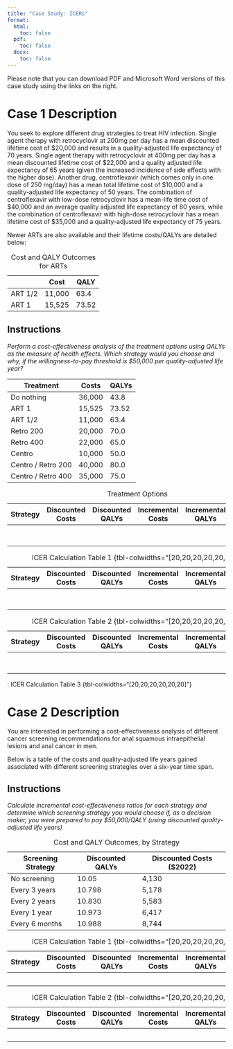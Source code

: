 ```yaml
---
title: "Case Study: ICERs"
format:
  html:
    toc: false
  pdf:
    toc: false
  docx:
    toc: false
---
```


::: callout-important
Please note that you can download PDF and Microsoft Word versions of this case study using the links on the right.
:::

# Case 1 Description

You seek to explore different drug strategies to treat HIV infection. Single agent therapy with retrocyclovir at 200mg per day has a mean discounted lifetime cost of \$20,000 and results in a quality-adjusted life expectancy of 70 years. Single agent therapy with retrocyclovir at 400mg per day has a mean discounted lifetime cost of \$22,000 and a quality adjusted life expectancy of 65 years (given the increased incidence of side effects with the higher dose). Another drug, centroflexavir (which comes only in one dose of 250 mg/day) has a mean total lifetime cost of \$10,000 and a quality-adjusted life expectancy of 50 years. The combination of centroflexavir with low-dose retrocyclovir has a mean-life time cost of \$40,000 and an average quality adjusted life expectancy of 80 years, while the combination of centroflexavir with high-dose retrocyclovir has a mean lifetime cost of \$35,000 and a quality-adjusted life expectancy of 75 years.

Newer ARTs are also available and their lifetime costs/QALYs are detailed below:

|         | Cost   | QALY  |
|---------|--------|-------|
| ART 1/2 | 11,000 | 63.4  |
| ART 1   | 15,525 | 73.52 |

: Cost and QALY Outcomes for ARTs

## Instructions

*Perform a cost-effectiveness analysis of the treatment options using QALYs as the measure of health effects. Which strategy would you choose and why, if the willingness-to-pay threshold is \$50,000 per quality-adjusted life year?*

| Treatment          | Costs  | QALYs |
|--------------------|--------|-------|
| Do nothing         | 36,000 | 43.8  |
| ART 1              | 15,525 | 73.52 |
| ART 1/2            | 11,000 | 63.4  |
| Retro 200          | 20,000 | 70.0  |
| Retro 400          | 22,000 | 65.0  |
| Centro             | 10,000 | 50.0  |
| Centro / Retro 200 | 40,000 | 80.0  |
| Centro / Retro 400 | 35,000 | 75.0  |

<!-- ![](images/cs_icer_ans_1.1.png)    -->

<!-- ![](images/cs_icer_ans_1.1.2.png)   -->

<!-- ![](images/cs_icer_ans_1.1.3.png)    -->

<!-- ![](images/cs_icer_ans_1.1.4.png)    -->

| Strategy | Discounted Costs | Discounted QALYs | Incremental Costs | Incremental QALYs | ICER (\$/QALY) |
|------------|------------|------------|------------|------------|------------|
|          |                  |                  |                   |                   |                |
|          |                  |                  |                   |                   |                |
|          |                  |                  |                   |                   |                |
|          |                  |                  |                   |                   |                |
|          |                  |                  |                   |                   |                |
|          |                  |                  |                   |                   |                |
|          |                  |                  |                   |                   |                |
|          |                  |                  |                   |                   |                |

: Treatment Options

| Strategy | Discounted Costs | Discounted QALYs | Incremental Costs | Incremental QALYs | ICER (\$/QALY) |
|------------|------------|------------|------------|------------|------------|
|          |                  |                  |                   |                   |                |
|          |                  |                  |                   |                   |                |
|          |                  |                  |                   |                   |                |
|          |                  |                  |                   |                   |                |
|          |                  |                  |                   |                   |                |
|          |                  |                  |                   |                   |                |
|          |                  |                  |                   |                   |                |
|          |                  |                  |                   |                   |                |

: ICER Calculation Table 1 {tbl-colwidths="\[20,20,20,20,20,20\]"}

| Strategy | Discounted Costs | Discounted QALYs | Incremental Costs | Incremental QALYs | ICER (\$/QALY) |
|------------|------------|------------|------------|------------|------------|
|          |                  |                  |                   |                   |                |
|          |                  |                  |                   |                   |                |
|          |                  |                  |                   |                   |                |
|          |                  |                  |                   |                   |                |
|          |                  |                  |                   |                   |                |
|          |                  |                  |                   |                   |                |
|          |                  |                  |                   |                   |                |
|          |                  |                  |                   |                   |                |

: ICER Calculation Table 2 {tbl-colwidths="\[20,20,20,20,20,20\]"}

: ICER Calculation Table 3 {tbl-colwidths="\[20,20,20,20,20,20\]"}

# Case 2 Description

You are interested in performing a cost-effectiveness analysis of different cancer screening recommendations for anal squamous intraepithelial lesions and anal cancer in men.

Below is a table of the costs and quality-adjusted life years gained associated with different screening strategies over a six-year time span.

## Instructions

*Calculate incremental cost-effectiveness ratios for each strategy and determine which screening strategy you would choose if, as a decision maker, you were prepared to pay \$50,000/QALY (using discounted quality-adjusted life years)*

<!-- ![](images/cs_icer_ans_2.1.png) -->

| Screening Strategy | Discounted QALYs | Discounted Costs (\$2022) |
|--------------------|------------------|---------------------------|
| No screening       | 10.05            | 4,130                     |
| Every 3 years      | 10.798           | 5,178                     |
| Every 2 years      | 10.830           | 5,583                     |
| Every 1 year       | 10.973           | 6,417                     |
| Every 6 months     | 10.988           | 8,744                     |

: Cost and QALY Outcomes, by Strategy

| Strategy | Discounted Costs | Discounted QALYs | Incremental Costs | Incremental QALYs | ICER (\$/QALY) |
|------------|------------|------------|------------|------------|------------|
|          |                  |                  |                   |                   |                |
|          |                  |                  |                   |                   |                |
|          |                  |                  |                   |                   |                |
|          |                  |                  |                   |                   |                |
|          |                  |                  |                   |                   |                |

: ICER Calculation Table 1 {tbl-colwidths="\[20,20,20,20,20,20\]"}

| Strategy | Discounted Costs | Discounted QALYs | Incremental Costs | Incremental QALYs | ICER (\$/QALY) |
|------------|------------|------------|------------|------------|------------|
|          |                  |                  |                   |                   |                |
|          |                  |                  |                   |                   |                |
|          |                  |                  |                   |                   |                |
|          |                  |                  |                   |                   |                |
|          |                  |                  |                   |                   |                |

: ICER Calculation Table 2 {tbl-colwidths="\[20,20,20,20,20,20\]"}
